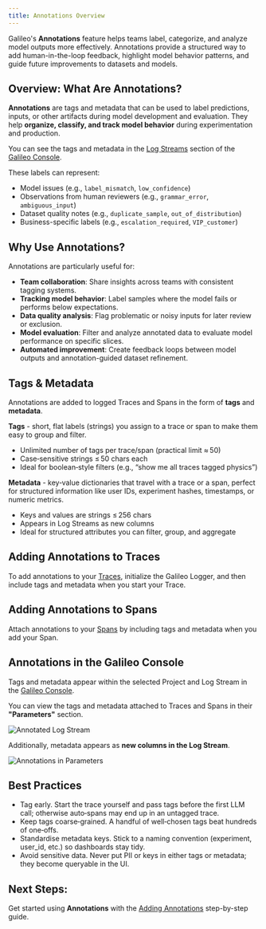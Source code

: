 ```yaml
---
title: Annotations Overview
---
```



Galileo's **Annotations** feature helps teams label, categorize, and analyze model outputs more effectively. Annotations provide a structured way to add human-in-the-loop feedback, highlight model behavior patterns, and guide future improvements to datasets and models.

## Overview: What Are Annotations?

**Annotations** are tags and metadata that can be used to label predictions, inputs, or other artifacts during model development and evaluation. They help **organize, classify, and track model behavior** during experimentation and production.

You can see the tags and metadata in the [Log Streams](/concepts/logging/logstreams) section of the [Galileo Console](https://app.galileo.ai/).

These labels can represent:

- Model issues (e.g., `label_mismatch`, `low_confidence`)
- Observations from human reviewers (e.g., `grammar_error`, `ambiguous_input`)
- Dataset quality notes (e.g., `duplicate_sample`, `out_of_distribution`)
- Business-specific labels (e.g., `escalation_required`, `VIP_customer`)

## Why Use Annotations?

Annotations are particularly useful for:

- **Team collaboration**: Share insights across teams with consistent tagging systems.
- **Tracking model behavior**: Label samples where the model fails or performs below expectations.
- **Data quality analysis**: Flag problematic or noisy inputs for later review or exclusion.
- **Model evaluation**: Filter and analyze annotated data to evaluate model performance on specific slices.
- **Automated improvement**: Create feedback loops between model outputs and annotation-guided dataset refinement.

## Tags & Metadata

Annotations are added to logged Traces and Spans in the form of **tags** and **metadata**.

**Tags** - short, flat labels (strings) you assign to a trace or span to make them easy to group and filter.
* Unlimited number of tags per trace/span (practical limit ≈ 50)
* Case‑sensitive strings ≤ 50 chars each
* Ideal for boolean‑style filters (e.g., “show me all traces tagged physics”)

**Metadata** - key‑value dictionaries that travel with a trace or a span, perfect for structured information like user IDs, experiment hashes, timestamps, or numeric metrics.
* Keys and values are strings ≤ 256 chars
* Appears in Log Streams as new columns
* Ideal for structured attributes you can filter, group, and aggregate


## Adding Annotations to Traces

To add annotations to your [Traces](/concepts/logging/traces), initialize the Galileo Logger, and then include tags and metadata when you start your Trace.

<CodeGroup>
<SnippetAnnotationsOverviewPython1 />
<SnippetAnnotationsOverviewTypeScript1 />
</CodeGroup>


## Adding Annotations to Spans

Attach annotations to your [Spans](/concepts/logging/spans) by including tags and metadata when you add your Span.

<CodeGroup>
<SnippetAnnotationsOverviewPython2 />
<SnippetAnnotationsOverviewTypeScript2 />
</CodeGroup>


## Annotations in the Galileo Console

Tags and metadata appear within the selected Project and Log Stream in the [Galileo Console](https://app.galileo.ai/).

You can view the tags and metadata attached to Traces and Spans in their **"Parameters"** section.

![Annotated Log Stream](/images/console-ui/annotations-and-parameters-in-trace.png)

Additionally, metadata appears as **new columns in the Log Stream**.

![Annotations in Parameters](/images/console-ui/annotated-log-stream.png)

## Best Practices

* Tag early. Start the trace yourself and pass tags before the first LLM call; otherwise auto‑spans may end up in an untagged trace.
* Keep tags coarse‑grained. A handful of well‑chosen tags beat hundreds of one‑offs.
* Standardise metadata keys. Stick to a naming convention (experiment, user_id, etc.) so dashboards stay tidy.
* Avoid sensitive data. Never put PII or keys in either tags or metadata; they become queryable in the UI.


## Next Steps:

Get started using **Annotations** with the [Adding Annotations](/concepts/annotations/annotations-walkthrough) step-by-step guide.
